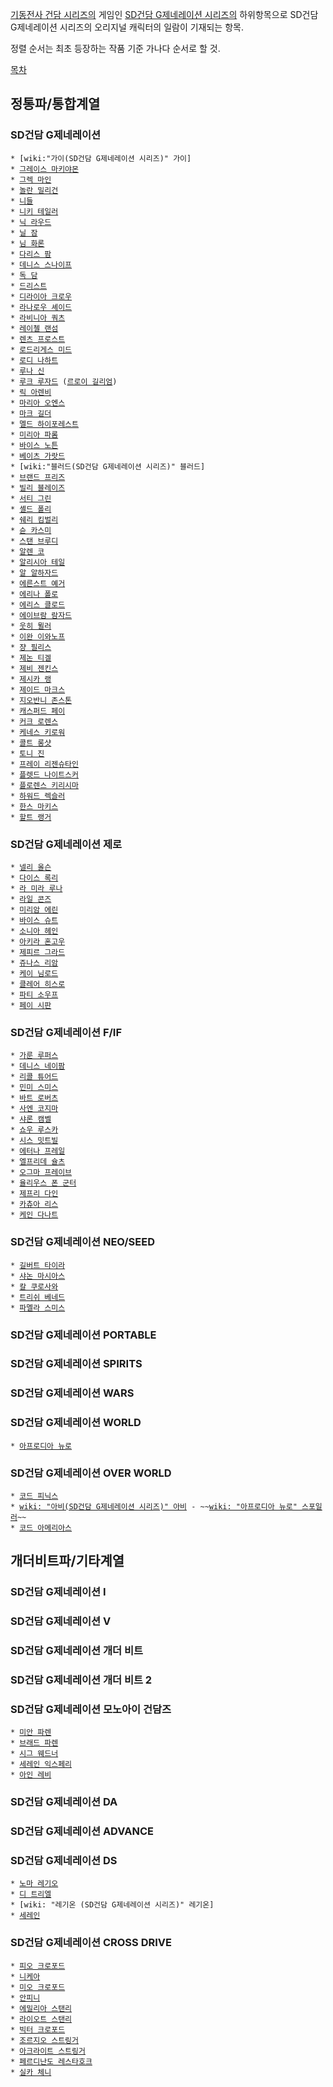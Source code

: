 [[기동전사 건담 시리즈]]의 게임인 [[SD건담 G제네레이션 시리즈]]의 하위항목으로 SD건담 G제네레이션 시리즈의 오리지널 캐릭터의 일람이 기재되는 항목.

정렬 순서는 최초 등장하는 작품 기준 가나다 순서로 할 것.

[[목차]]
== 정통파/통합계열 ==
=== SD건담 G제네레이션 ===
 * [wiki:"가이(SD건담 G제네레이션 시리즈)" 가이]
 * [[그레이스 마키야몬]]
 * [[그렉 마인]]
 * [[놀란 밀리건]]
 * [[니들]]
 * [[니키 테일러]]
 * [[닉 라우드]]
 * [[닐 잠]]
 * [[님 화론]]
 * [[다리스 팜]]
 * [[데니스 스나이프]]
 * [[독 담]]
 * [[드리스트]]
 * [[디라이아 크로우]]
 * [[라나로우 셰이드]]
 * [[라비니아 쿼츠]]
 * [[레이첼 랜섬]]
 * [[렌츠 프로스트]]
 * [[로드리게스 미드]]
 * [[로디 나하트]]
 * [[루나 신]]
 * [[루크 루자드]] ([[르로이 길리엄]])
 * [[릭 아렌비]]
 * [[마리아 오엔스]]
 * [[마크 길더]]
 * [[멜드 하이포레스트]]
 * [[미리아 파롬]]
 * [[바이스 노튼]]
 * [[베이츠 가랏드]]
 * [wiki:"블러드(SD건담 G제네레이션 시리즈)" 블러드]
 * [[브랜드 프리즈]]
 * [[빌리 블레이즈]]
 * [[서티 그린]]
 * [[셸드 폴리]]
 * [[쉐리 킴벌리]]
 * [[슌 카스미]]
 * [[스탠 브루디]]
 * [[알렌 코]]
 * [[알리시아 테일]]
 * [[알 알하자드]]
 * [[에른스트 예거]]
 * [[에리나 폴로]]
 * [[에리스 클로드]]
 * [[에이브람 람자드]]
 * [[웃히 뮐러]]
 * [[이완 이와노프]]
 * [[쟝 필리스]]
 * [[제논 티겔]]
 * [[제비 젠킨스]]
 * [[제시카 랭]]
 * [[제이드 마크스]]
 * [[지오반니 존스톤]]
 * [[캐스퍼드 페이]]
 * [[커크 로렌스]]
 * [[케네스 키로워]]
 * [[콜트 롱샷]]
 * [[토니 진]]
 * [[프레이 리젠슈타인]]
 * [[플렛드 나이트스커]]
 * [[플로렌스 키리시마]]
 * [[하워드 렉슬러]]
 * [[한스 마키스]]
 * [[할트 랭거]]

=== SD건담 G제네레이션 제로 ===
 * [[넬리 올슨]]
 * [[다이스 록리]]
 * [[라 미라 루나]]
 * [[라일 콘즈]]
 * [[미리암 에린]]
 * [[바이스 슈트]]
 * [[소니아 헤인]]
 * [[아키라 혼고우]]
 * [[제피르 그라드]]
 * [[쥬나스 리암]]
 * [[케이 님로드]]
 * [[클레어 히스로]]
 * [[파티 소우프]]
 * [[페이 시판]]

=== SD건담 G제네레이션 F/IF ===
 * [[가룬 루퍼스]]
 * [[데니스 네이팜]]
 * [[리콜 튜어드]]
 * [[민미 스미스]]
 * [[바트 로버츠]]
 * [[사엔 코지마]]
 * [[샤론 캠벨]]
 * [[쇼우 루스카]]
 * [[시스 밋트빌]]
 * [[에터나 프레일]]
 * [[엘프리데 슐츠]]
 * [[오그마 프레이브]]
 * [[율리우스 폰 군터]]
 * [[제프리 다인]]
 * [[카츄아 리스]]
 * [[케인 다나트]]

=== SD건담 G제네레이션 NEO/SEED ===
 * [[길버트 타이라]]
 * [[샤논 마시아스]]
 * [[칼 쿠로사와]]
 * [[트리쉬 베네드]]
 * [[파멜라 스미스]]

=== SD건담 G제네레이션 PORTABLE ===

=== SD건담 G제네레이션 SPIRITS ===

=== SD건담 G제네레이션 WARS ===

=== SD건담 G제네레이션 WORLD ===
 * [[아프로디아 뉴로]]

=== SD건담 G제네레이션 OVER WORLD ===
 * [[코드 피닉스]]
 * [[wiki: "아비(SD건담 G제네레이션 시리즈)" 아비]] - ~~[[wiki: "아프로디아 뉴로" 스포일러]]~~
 * [[코드 아메리아스]]

== 개더비트파/기타계열 ==
=== SD건담 G제네레이션 I ===

=== SD건담 G제네레이션 V ===

=== SD건담 G제네레이션 개더 비트 ===

=== SD건담 G제네레이션 개더 비트 2 ===

=== SD건담 G제네레이션 모노아이 건담즈 ===
 * [[미안 파렌]]
 * [[브래드 파렌]]
 * [[시그 웨드너]]
 * [[세레인 익스페리]]
 * [[아인 레비]]

=== SD건담 G제네레이션 DA ===

=== SD건담 G제네레이션 ADVANCE ===

=== SD건담 G제네레이션 DS ===
 * [[노마 레기오]]
 * [[디 트리엘]]
 * [wiki: "레기온 (SD건담 G제네레이션 시리즈)" 레기온]
 * [[세레인]]

=== SD건담 G제네레이션 CROSS DRIVE ===
 * [[피오 크로포드]]
 * [[니케아]]
 * [[미오 크로포드]]
 * [[안피니]]
 * [[에밀리아 스탠리]]
 * [[라이오트 스탠리]]
 * [[빅터 크로포드]]
 * [[조르지오 스트링거]]
 * [[아크라이트 스트링거]]
 * [[페르디난도 레스타호크]]
 * [[실카 체니]]
